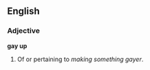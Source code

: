 ==English==

===Adjective===
'''gay up'''

# Of or pertaining to ''making something gayer''.
#:''{{{2|"Why did you paint the bathroom pink? You really gayed it up."}}}''